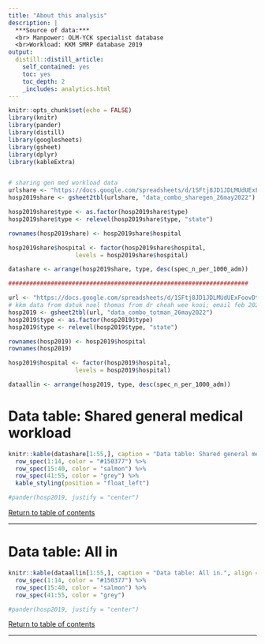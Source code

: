 ```yaml
---
title: "About this analysis"
description: |
  ***Source of data:*** 
  <br> Manpower: OLM-YCK specialist database 
  <br>Workload: KKM SMRP database 2019
output: 
  distill::distill_article:
    self_contained: yes
    toc: yes
    toc_depth: 2
    _includes: analytics.html
---
```


```r
knitr::opts_chunk$set(echo = FALSE)
library(knitr)
library(pander)
library(distill)
library(googlesheets)
library(gsheet)
library(dplyr)
library(kableExtra)


# sharing gen med workload data
urlshare <- "https://docs.google.com/spreadsheets/d/1SFtj8JD1JDLMUdUExFoovDt6uIAFh5pWSpxPzZ_xK1Q/edit#gid=49215200" ### 7 March 2022
hosp2019share <- gsheet2tbl(urlshare, "data_combo_sharegen_26may2022") 

hosp2019share$type <- as.factor(hosp2019share$type)
hosp2019share$type <- relevel(hosp2019share$type, "state")

rownames(hosp2019share) <- hosp2019share$hospital

hosp2019share$hospital <- factor(hosp2019share$hospital,
                   levels = hosp2019share$hospital)

datashare <- arrange(hosp2019share, type, desc(spec_n_per_1000_adm))

####################################################################

url <- "https://docs.google.com/spreadsheets/d/1SFtj8JD1JDLMUdUExFoovDt6uIAFh5pWSpxPzZ_xK1Q/edit#gid=1228314601"  ### 7 March 2022
# kkm data from datuk noel thomas from dr cheah wee kooi; email feb 2021
hosp2019 <- gsheet2tbl(url, "data_combo_totman_26may2022")
hosp2019$type <- as.factor(hosp2019$type)
hosp2019$type <- relevel(hosp2019$type, "state")

rownames(hosp2019) <- hosp2019$hospital
rownames(hosp2019)

hosp2019$hospital <- factor(hosp2019$hospital,
                   levels = hosp2019$hospital)

dataallin <- arrange(hosp2019, type, desc(spec_n_per_1000_adm))
```
# Data table: Shared general medical workload
```r
knitr::kable(datashare[1:55,], caption = "Data table: Shared general medical workload.", align = "c") %>% 
  row_spec(1:14, color = "#150377") %>%
  row_spec(15:40, color = "salmon") %>% 
  row_spec(41:55, color = "grey") %>% 
  kable_styling(position = "float_left")

#pander(hosp2019, justify = "center")
```
<a href="#top">Return to table of contents</a>

***


# Data table: All in
```r
knitr::kable(dataallin[1:55,], caption = "Data table: All in.", align = "c") %>% 
  row_spec(1:14, color = "#150377") %>%
  row_spec(15:40, color = "salmon") %>% 
  row_spec(41:55, color = "grey")

#pander(hosp2019, justify = "center")
```
<a href="#top">Return to table of contents</a>

***



